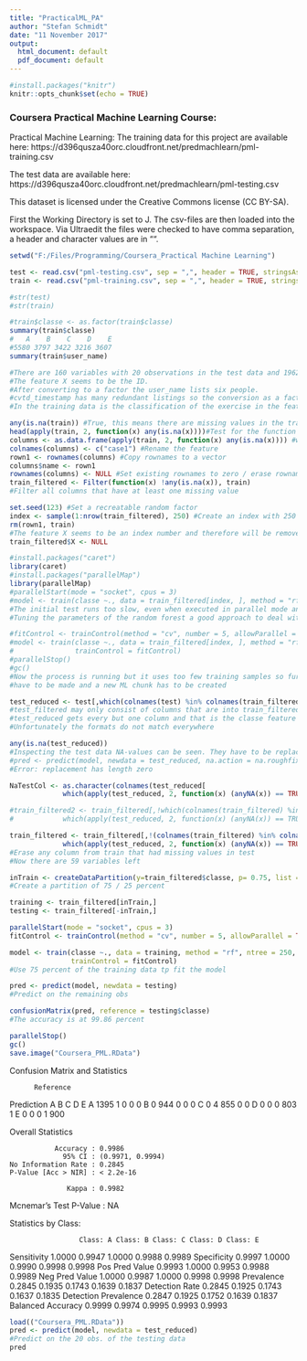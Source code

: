 ```yaml
---
title: "PracticalML_PA"
author: "Stefan Schmidt"
date: "11 November 2017"
output:
  html_document: default
  pdf_document: default
---
```


```r
#install.packages("knitr")
knitr::opts_chunk$set(echo = TRUE)
```
### Coursera Practical Machine Learning Course:

Practical Machine Learning:
The training data for this project are available here:
https://d396qusza40orc.cloudfront.net/predmachlearn/pml-training.csv

The test data are available here:
https://d396qusza40orc.cloudfront.net/predmachlearn/pml-testing.csv

This dataset is licensed under the Creative Commons license (CC BY-SA).

First the Working Directory is set to J. The csv-files are then loaded into the workspace.
Via Ultraedit the files were checked to have comma separation, a header and character values are in "".

```r

setwd("F:/Files/Programming/Coursera_Practical Machine Learning")

test <- read.csv("pml-testing.csv", sep = ",", header = TRUE, stringsAsFactors = TRUE)
train <- read.csv("pml-training.csv", sep = ",", header = TRUE, stringsAsFactors = TRUE)

#str(test)
#str(train)

#train$classe <- as.factor(train$classe)
summary(train$classe)
#   A    B    C    D    E 
#5580 3797 3422 3216 3607
summary(train$user_name)

#There are 160 variables with 20 observations in the test data and 19622 observations in the training data.
#The feature X seems to be the ID.
#After converting to a factor the user_name lists six people.
#cvtd_timestamp has many redundant listings so the conversion as a factor is useful as well.
#In the training data is the classification of the exercise in the feature "classe", varying from A to E.

any(is.na(train)) #True, this means there are missing values in the training dataset.
head(apply(train, 2, function(x) any(is.na(x))))#Test for the function
columns <- as.data.frame(apply(train, 2, function(x) any(is.na(x)))) #write column names in a vector
colnames(columns) <- c("case1") #Rename the feature
rown1 <- rownames(columns) #Copy rownames to a vector
columns$name <- rown1
rownames(columns) <- NULL #Set existing rownames to zero / erase rownames
train_filtered <- Filter(function(x) !any(is.na(x)), train) 
#Filter all columns that have at least one missing value

set.seed(123) #Set a recreatable random factor
index <- sample(1:nrow(train_filtered), 250) #Create an index with 250 sample ids
rm(rown1, train)
#The feature X seems to be an index number and therefore will be removed
train_filtered$X <- NULL
```


```r
#install.packages("caret")
library(caret)
#install.packages("parallelMap")
library(parallelMap)
#parallelStart(mode = "socket", cpus = 3)
#model <- train(classe ~., data = train_filtered[index, ], method = "rf")
#The initial test runs too slow, even when executed in parallel mode and choosing only 250 samples.
#Tuning the parameters of the random forest a good approach to deal with this problem:

#fitControl <- trainControl(method = "cv", number = 5, allowParallel = TRUE)
#model <- train(classe ~., data = train_filtered[index, ], method = "rf", ntree = 250, 
#               trainControl = fitControl)
#parallelStop()
#gc()
#Now the process is running but it uses too few training samples so further conversions 
#have to be made and a new ML chunk has to be created
```

```r

test_reduced <- test[,which(colnames(test) %in% colnames(train_filtered))]
#test_filtered may only consist of columns that are into train_filtered
#test_reduced gets every but one column and that is the classe feature that has to be predicted
#Unfortunately the formats do not match everywhere

any(is.na(test_reduced))
#Inspecting the test data NA-values can be seen. They have to be replaced
#pred <- predict(model, newdata = test_reduced, na.action = na.roughfix)
#Error: replacement has length zero

NaTestCol <- as.character(colnames(test_reduced[
             which(apply(test_reduced, 2, function(x) (anyNA(x)) == TRUE))]))

#train_filtered2 <- train_filtered[,!which(colnames(train_filtered) %in% colnames(test_reduced[
#            which(apply(test_reduced, 2, function(x) (anyNA(x)) == TRUE))]))] #Error, does not resolve

train_filtered <- train_filtered[,!(colnames(train_filtered) %in% colnames(test_reduced[
             which(apply(test_reduced, 2, function(x) (anyNA(x)) == TRUE))]))]
#Erase any column from train that had missing values in test
#Now there are 59 variables left
```

```r

inTrain <- createDataPartition(y=train_filtered$classe, p= 0.75, list = FALSE)
#Create a partition of 75 / 25 percent

training <- train_filtered[inTrain,]
testing <- train_filtered[-inTrain,]

parallelStart(mode = "socket", cpus = 3)
fitControl <- trainControl(method = "cv", number = 5, allowParallel = TRUE)

model <- train(classe ~., data = training, method = "rf", ntree = 250, 
               trainControl = fitControl)
#Use 75 percent of the training data tp fit the model

pred <- predict(model, newdata = testing)
#Predict on the remaining obs

confusionMatrix(pred, reference = testing$classe)
#The accuracy is at 99.86 percent

parallelStop()
gc()
save.image("Coursera_PML.RData")

```
Confusion Matrix and Statistics

          Reference
Prediction    A    B    C    D    E
         A 1395    1    0    0    0
         B    0  944    0    0    0
         C    0    4  855    0    0
         D    0    0    0  803    1
         E    0    0    0    1  900

Overall Statistics
                                          
               Accuracy : 0.9986          
                 95% CI : (0.9971, 0.9994)
    No Information Rate : 0.2845          
    P-Value [Acc > NIR] : < 2.2e-16       
                                          
                  Kappa : 0.9982          
 Mcnemar's Test P-Value : NA              

Statistics by Class:

                     Class: A Class: B Class: C Class: D Class: E
Sensitivity            1.0000   0.9947   1.0000   0.9988   0.9989
Specificity            0.9997   1.0000   0.9990   0.9998   0.9998
Pos Pred Value         0.9993   1.0000   0.9953   0.9988   0.9989
Neg Pred Value         1.0000   0.9987   1.0000   0.9998   0.9998
Prevalence             0.2845   0.1935   0.1743   0.1639   0.1837
Detection Rate         0.2845   0.1925   0.1743   0.1637   0.1835
Detection Prevalence   0.2847   0.1925   0.1752   0.1639   0.1837
Balanced Accuracy      0.9999   0.9974   0.9995   0.9993   0.9993

```r
load(("Coursera_PML.RData"))
pred <- predict(model, newdata = test_reduced)
#Predict on the 20 obs. of the testing data
pred

```